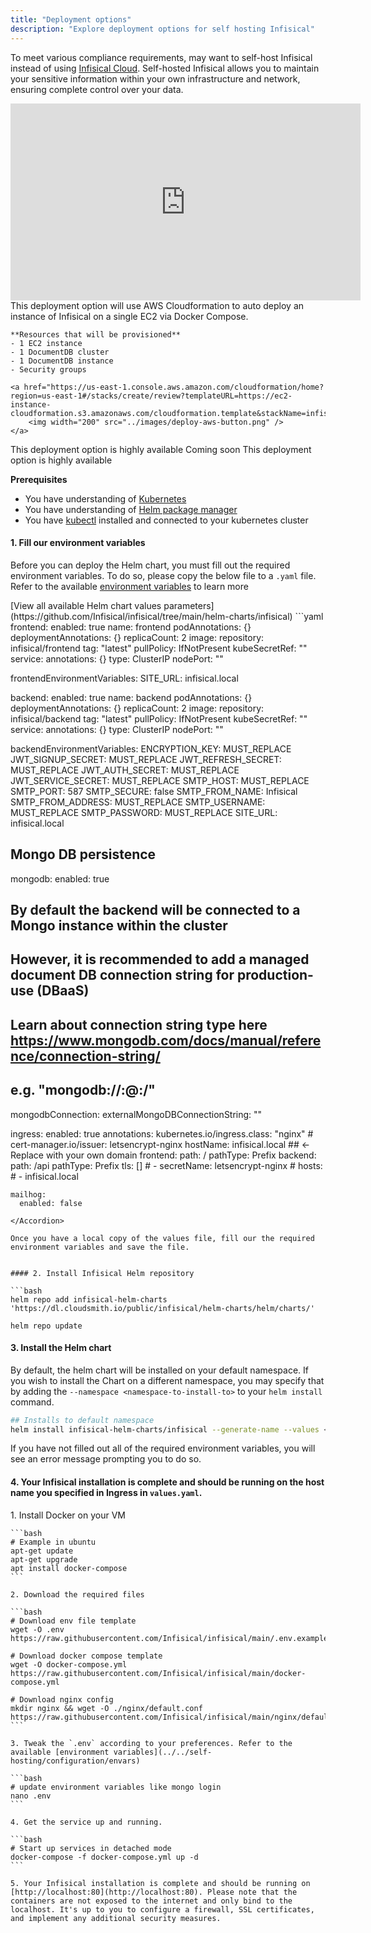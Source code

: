 ```yaml
---
title: "Deployment options"
description: "Explore deployment options for self hosting Infisical"
---
```


To meet various compliance requirements, may want to self-host Infisical instead of using [Infisical Cloud](https://app.infisical.com/). 
Self-hosted Infisical allows you to maintain your sensitive information within your own infrastructure and network, ensuring complete control over your data.

<Tabs>
  <Tab title="Quick deploy AWS">
    <iframe width="560" height="315" src="https://www.youtube.com/embed/jR-gM7vIY2c" title="YouTube video player" frameborder="0" allow="accelerometer; autoplay; clipboard-write; encrypted-media; gyroscope; picture-in-picture; web-share" allowfullscreen></iframe>
    This deployment option will use AWS Cloudformation to auto deploy an instance of Infisical on a single EC2 via Docker Compose.

    **Resources that will be provisioned** 
    - 1 EC2 instance 
    - 1 DocumentDB cluster 
    - 1 DocumentDB instance 
    - Security groups

    <a href="https://us-east-1.console.aws.amazon.com/cloudformation/home?region=us-east-1#/stacks/create/review?templateURL=https://ec2-instance-cloudformation.s3.amazonaws.com/cloudformation.template&stackName=infisical">
        <img width="200" src="../images/deploy-aws-button.png" />
    </a>

  </Tab>
  <Tab title="Quick deploy Digital Ocean">
    <Note>This deployment option is highly available</Note>
    Coming soon
  </Tab>
  <Tab title="Helm Kubernetes">
    <Note>This deployment option is highly available</Note>
    
  **Prerequisites**
  - You have understanding of [Kubernetes](https://kubernetes.io/)
  - You have understanding of [Helm package manager](https://helm.sh/) 
  - You have [kubectl](https://kubernetes.io/docs/reference/kubectl/kubectl/) installed and connected to your kubernetes cluster


  #### 1. Fill our environment variables

  Before you can deploy the Helm chart, you must fill out the required environment variables. To do so, please copy the below file to a `.yaml` file. 
  Refer to the available [environment variables](../../self-hosting/configuration/envars) to learn more

  <Accordion title="values.yaml">
  [View all available Helm chart values parameters](https://github.com/Infisical/infisical/tree/main/helm-charts/infisical)
  ```yaml
  frontend:
    enabled: true
    name: frontend
    podAnnotations: {}
    deploymentAnnotations: {}
    replicaCount: 2
    image:
      repository: infisical/frontend
      tag: "latest"
      pullPolicy: IfNotPresent
    kubeSecretRef: ""
    service:
      annotations: {}
      type: ClusterIP
      nodePort: ""

  frontendEnvironmentVariables:
    SITE_URL: infisical.local

  backend:
    enabled: true
    name: backend
    podAnnotations: {}
    deploymentAnnotations: {}
    replicaCount: 2
    image:
      repository: infisical/backend
      tag: "latest"
      pullPolicy: IfNotPresent
    kubeSecretRef: ""
    service:
      annotations: {}
      type: ClusterIP
      nodePort: ""

  backendEnvironmentVariables:
    ENCRYPTION_KEY: MUST_REPLACE
    JWT_SIGNUP_SECRET: MUST_REPLACE
    JWT_REFRESH_SECRET: MUST_REPLACE
    JWT_AUTH_SECRET: MUST_REPLACE
    JWT_SERVICE_SECRET: MUST_REPLACE
    SMTP_HOST: MUST_REPLACE
    SMTP_PORT: 587
    SMTP_SECURE: false
    SMTP_FROM_NAME: Infisical
    SMTP_FROM_ADDRESS: MUST_REPLACE
    SMTP_USERNAME: MUST_REPLACE
    SMTP_PASSWORD: MUST_REPLACE
    SITE_URL: infisical.local

  ## Mongo DB persistence
  mongodb:
    enabled: true

  ## By default the backend will be connected to a Mongo instance within the cluster
  ## However, it is recommended to add a managed document DB connection string for production-use (DBaaS)
  ## Learn about connection string type here https://www.mongodb.com/docs/manual/reference/connection-string/
  ## e.g. "mongodb://<user>:<pass>@<host>:<port>/<database-name>"
  mongodbConnection:
    externalMongoDBConnectionString: ""

  ingress:
    enabled: true
    annotations:
      kubernetes.io/ingress.class: "nginx"
      # cert-manager.io/issuer: letsencrypt-nginx
    hostName: infisical.local   ## <- Replace with your own domain 
    frontend:
      path: /
      pathType: Prefix
    backend:
      path: /api
      pathType: Prefix
    tls: []
      # - secretName: letsencrypt-nginx
      #   hosts:
      #     - infisical.local

    mailhog:
      enabled: false
  ```
  </Accordion>

  Once you have a local copy of the values file, fill our the required environment variables and save the file.


  #### 2. Install Infisical Helm repository 

  ```bash
  helm repo add infisical-helm-charts 'https://dl.cloudsmith.io/public/infisical/helm-charts/helm/charts/' 
    
  helm repo update
  ```

  #### 3. Install the Helm chart 

  By default, the helm chart will be installed on your default namespace. If you wish to install the Chart on a different namespace, you may specify
  that by adding the `--namespace <namespace-to-install-to>` to your `helm install` command.

  ```bash
  ## Installs to default namespace
  helm install infisical-helm-charts/infisical --generate-name --values <path to the values.yaml you downloaded/created in step 2>
  ```

  <Note>
  If you have not filled out all of the required environment variables, you will see an error message prompting you to 
  do so. 
  </Note>

  #### 4. Your Infisical installation is complete and should be running on the host name you specified in Ingress in `values.yaml`.
    
  </Tab>
  <Tab title="Bare Docker Compose">
    1. Install Docker on your VM

    ```bash
    # Example in ubuntu
    apt-get update
    apt-get upgrade
    apt install docker-compose
    ```

    2. Download the required files

    ```bash
    # Download env file template
    wget -O .env https://raw.githubusercontent.com/Infisical/infisical/main/.env.example

    # Download docker compose template
    wget -O docker-compose.yml https://raw.githubusercontent.com/Infisical/infisical/main/docker-compose.yml

    # Download nginx config
    mkdir nginx && wget -O ./nginx/default.conf https://raw.githubusercontent.com/Infisical/infisical/main/nginx/default.dev.conf
    ```

    3. Tweak the `.env` according to your preferences. Refer to the available [environment variables](../../self-hosting/configuration/envars)

    ```bash
    # update environment variables like mongo login
    nano .env
    ```

    4. Get the service up and running.

    ```bash
    # Start up services in detached mode
    docker-compose -f docker-compose.yml up -d
    ```

    5. Your Infisical installation is complete and should be running on [http://localhost:80](http://localhost:80). Please note that the containers are not exposed to the internet and only bind to the localhost. It's up to you to configure a firewall, SSL certificates, and implement any additional security measures.

  </Tab>
</Tabs>